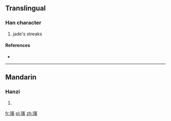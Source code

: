 {{also|瑸}}
==Translingual==

===Han character===
{{Han char|rn=96|rad=玉|as=14|sn=18|four=13186|canj=MGJMC}}

# jade's streaks

====References====
* {{Han ref|kx=0744.070|dkj=21302|dj=1152.200|hdz=21143.090|uh=74B8|ud=29880|bh=F040|bd=61504}}

----

==Mandarin==

===Hanzi===
{{cmn-hanzi|pin=[[bīn]] ([[bin1]])|wg=pin<sup>1</sup>}}

# {{defn|lang=cmn|sort=玉14}}

[[fr:璸]]
[[pl:璸]]
[[zh:璸]]